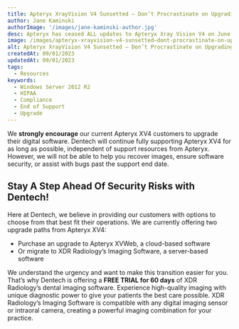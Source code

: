 ```yaml
---
title: Apteryx XrayVision V4 Sunsetted – Don’t Procrastinate on Upgrading!
author: Jane Kaminski
authorImage: '/images/jane-kaminski-author.jpg'
desc: Apteryx has ceased ALL updates to Apteryx Xray Vision V4 on June 1st, 2023**, including critical security updates and system maintenance. This means that any bugs or critical security errors will **NOT** be rectified by Apteryx. Continued use of Apteryx Xray Vision V4 may inadvertently expose your practice to unforeseen technical difficulties.
image: /images/apteryx-xrayvision-v4-sunsetted–dont-procrastinate-on-upgrading.jpg
alt: Apteryx XrayVision V4 Sunsetted – Don’t Procrastinate on Upgrading!
createdAt: 09/01/2023
updatedAt: 09/01/2023
tags:
  - Resources
keywords:
  - Windows Server 2012 R2
  - HIPAA
  - Compliance
  - End of Support
  - Upgrade
---
```


We **strongly encourage** our current Apteryx XV4 customers to upgrade their digital software. Dentech will continue fully supporting Apteryx XV4 for as long as possible, independent of support resources from Apteryx. However, we will not be able to help you recover images, ensure software security, or assist with bugs past the support end date. 

## Stay A Step Ahead Of Security Risks with Dentech!
Here at Dentech, we believe in providing our customers with options to choose from that best fit their operations. We are currently offering two upgrade paths from Apteryx XV4:

- Purchase an upgrade to Apteryx XVWeb, a cloud-based software
- Or migrate to XDR Radiology’s Imaging Software, a server-based software

We understand the urgency and want to make this transition easier for you. That’s why Dentech is offering a **FREE TRIAL for 60 days** of XDR Radiology’s dental imaging software. Experience high-quality imaging with unique diagnostic power to give your patients the best care possible. XDR Radiology’s Imaging Software is compatible with any digital imaging sensor or intraoral camera, creating a powerful imaging combination for your practice.
